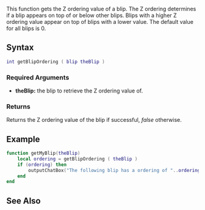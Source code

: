 
{{Server client function}}
This function gets the Z ordering value of a blip. The Z ordering determines if a blip appears on top of or below other blips. Blips with a higher Z ordering value appear on top of blips with a lower value. The default value for all blips is 0.

==Syntax== 
<syntaxhighlight lang="lua">int getBlipOrdering ( blip theBlip )</syntaxhighlight>
{{OOP||[[/blip.md|blip]]:getOrdering|ordering|setBlipOrdering}}
===Required Arguments===
*'''theBlip:''' the blip to retrieve the Z ordering value of.

===Returns===
Returns the Z ordering value of the blip if successful, ''false'' otherwise.

==Example==
<syntaxhighlight lang="lua">
function getMyBlip(theBlip)
    local ordering = getBlipOrdering ( theBlip )
    if (ordering) then
        outputChatBox("The following blip has a ordering of "..ordering)
    end
end
</syntaxhighlight>

==See Also==
{{Blip functions}}